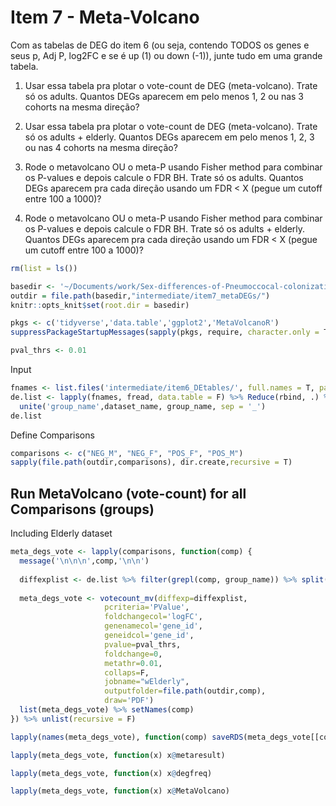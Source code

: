 # Item 7 - Meta-Volcano

Com as tabelas de DEG do item 6 (ou seja, contendo TODOS os genes e seus p, Adj P, log2FC e se é up (1) ou down (-1)), junte tudo em uma grande tabela.

1.  Usar essa tabela pra plotar o vote-count de DEG (meta-volcano). Trate só os adults. Quantos DEGs aparecem em pelo menos 1, 2 ou nas 3 cohorts na mesma direção?

2.  Usar essa tabela pra plotar o vote-count de DEG (meta-volcano). Trate só os adults + elderly. Quantos DEGs aparecem em pelo menos 1, 2, 3 ou nas 4 cohorts na mesma direção?

3.  Rode o metavolcano OU o meta-P usando Fisher method para combinar os P-values e depois calcule o FDR BH. Trate só os adults. Quantos DEGs aparecem pra cada direção usando um FDR \< X (pegue um cutoff entre 100 a 1000)?

4.  Rode o metavolcano OU o meta-P usando Fisher method para combinar os P-values e depois calcule o FDR BH. Trate só os adults + elderly. Quantos DEGs aparecem pra cada direção usando um FDR \< X (pegue um cutoff entre 100 a 1000)?

```r
rm(list = ls())

basedir <- '~/Documents/work/Sex-differences-of-Pneumoccocal-colonization/'
outdir = file.path(basedir,"intermediate/item7_metaDEGs/")
knitr::opts_knit$set(root.dir = basedir)

pkgs <- c('tidyverse','data.table','ggplot2','MetaVolcanoR')
suppressPackageStartupMessages(sapply(pkgs, require, character.only = T))

pval_thrs <- 0.01
```

Input
```r
fnames <- list.files('intermediate/item6_DEtables/', full.names = T, pattern = 'edgeR_topTable')
de.list <- lapply(fnames, fread, data.table = F) %>% Reduce(rbind, .) %>% 
  unite('group_name',dataset_name, group_name, sep = '_')
de.list
```

Define Comparisons
```r
comparisons <- c("NEG_M", "NEG_F", "POS_F", "POS_M")
sapply(file.path(outdir,comparisons), dir.create,recursive = T)
```
## Run MetaVolcano (vote-count) for all Comparisons (groups)

Including Elderly dataset
```r
meta_degs_vote <- lapply(comparisons, function(comp) {
  message('\n\n\n',comp,'\n\n')
  
  diffexplist <- de.list %>% filter(grepl(comp, group_name)) %>% split(., .$group_name)
  
  meta_degs_vote <- votecount_mv(diffexp=diffexplist,
                     pcriteria='PValue',
                     foldchangecol='logFC',
                     genenamecol='gene_id',
                     geneidcol='gene_id',
                     pvalue=pval_thrs,
                     foldchange=0, 
                     metathr=0.01,
                     collaps=F,
                     jobname="wElderly", 
                     outputfolder=file.path(outdir,comp),
                     draw='PDF')
  list(meta_degs_vote) %>% setNames(comp)
}) %>% unlist(recursive = F)
```
```r
lapply(names(meta_degs_vote), function(comp) saveRDS(meta_degs_vote[[comp]], file.path(outdir,comp,paste0('metavolcano_vote_',comp, '_wElderly.rds'))))
```

```r
lapply(meta_degs_vote, function(x) x@metaresult)
```

```r
lapply(meta_degs_vote, function(x) x@degfreq)
```

```r
lapply(meta_degs_vote, function(x) x@MetaVolcano)
```